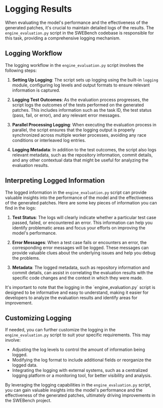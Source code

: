
# Logging Results

When evaluating the model's performance and the effectiveness of the generated patches, it's crucial to maintain detailed logs of the results. The `engine_evaluation.py` script in the SWEBench codebase is responsible for this task, providing a comprehensive logging mechanism.

## Logging Workflow

The logging workflow in the `engine_evaluation.py` script involves the following steps:

1. **Setting Up Logging**: The script sets up logging using the built-in `logging` module, configuring log levels and output formats to ensure relevant information is captured.

2. **Logging Test Outcomes**: As the evaluation process progresses, the script logs the outcomes of the tests performed on the generated patches. This includes information such as the task ID, the test status (pass, fail, or error), and any relevant error messages.

3. **Parallel Processing Logging**: When executing the evaluation process in parallel, the script ensures that the logging output is properly synchronized across multiple worker processes, avoiding any race conditions or interleaved log entries.

4. **Logging Metadata**: In addition to the test outcomes, the script also logs relevant metadata, such as the repository information, commit details, and any other contextual data that might be useful for analyzing the evaluation results.

## Interpreting Logged Information

The logged information in the `engine_evaluation.py` script can provide valuable insights into the performance of the model and the effectiveness of the generated patches. Here are some key pieces of information you can find in the logs:

1. **Test Status**: The logs will clearly indicate whether a particular test case passed, failed, or encountered an error. This information can help you identify problematic areas and focus your efforts on improving the model's performance.

2. **Error Messages**: When a test case fails or encounters an error, the corresponding error messages will be logged. These messages can provide valuable clues about the underlying issues and help you debug the problems.

3. **Metadata**: The logged metadata, such as repository information and commit details, can assist in correlating the evaluation results with the specific code changes and the context in which they were made.

<Callout type="info">
It's important to note that the logging in the `engine_evaluation.py` script is designed to be informative and easy to understand, making it easier for developers to analyze the evaluation results and identify areas for improvement.
</Callout>

## Customizing Logging

If needed, you can further customize the logging in the `engine_evaluation.py` script to suit your specific requirements. This may involve:

- Adjusting the log levels to control the amount of information being logged.
- Modifying the log format to include additional fields or reorganize the logged data.
- Integrating the logging with external systems, such as a centralized logging platform or a monitoring tool, for better visibility and analysis.

By leveraging the logging capabilities in the `engine_evaluation.py` script, you can gain valuable insights into the model's performance and the effectiveness of the generated patches, ultimately driving improvements in the SWEBench project.